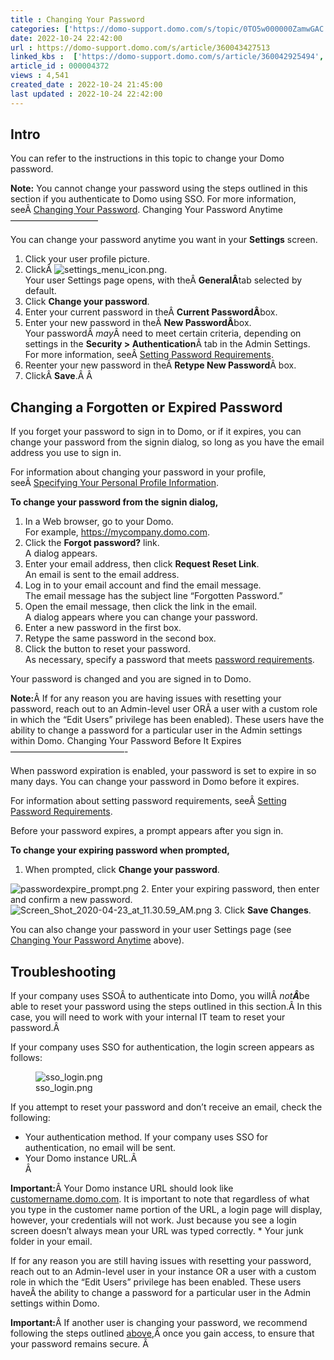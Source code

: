```yaml
---
title : Changing Your Password
categories: ['https://domo-support.domo.com/s/topic/0TO5w000000ZamwGAC']
date: 2022-10-24 22:42:00
url : https://domo-support.domo.com/s/article/360043427513
linked_kbs :  ['https://domo-support.domo.com/s/article/360042925494', 'https://domo-support.domo.com/s/knowledge-base', 'https://domo-support.domo.com/s/article/360043429913', 'https://domo-support.domo.com/s/article/360043439413', 'https://domo-support.domo.com/s/article/360043429953', 'https://domo-support.domo.com/s/article/360043429933', 'https://domo-support.domo.com/s/article/360043429693', 'https://domo-support.domo.com/s/article/360042934474', 'https://domo-support.domo.com/s/topic/0TO5w000000ZamwGAC', 'https://domo-support.domo.com/s/article/360043427513']
article_id : 000004372
views : 4,541
created_date : 2022-10-24 21:45:00
last updated : 2022-10-24 22:42:00
---
```




Intro
-----


You can refer to the instructions in this topic to change your Domo password.


**Note:** You cannot change your password using the steps outlined in this section if you authenticate to Domo using SSO. For more information, seeÂ [Changing Your Password](#h_ce8391c5-a220-45f5-9048-00863a0a1c4f "Changing Your Password").
Changing Your Password Anytime
------------------------------


You can change your password anytime you want in your **Settings** screen.


1. Click your user profile picture.
2. ClickÂ ![settings_menu_icon.png](settings_menu_icon.png).  
 Your user Settings page opens, with theÂ **GeneralÂ**tab selected by default.
3. Click **Change your password**.
4. Enter your current password in theÂ **Current PasswordÂ**box.
5. Enter your new password in theÂ **New PasswordÂ**box.  
 Your passwordÂ *may*Â need to meet certain criteria, depending on settings in the **Security > Authentication**Â tab in the Admin Settings. For more information, seeÂ [Setting Password Requirements](..\setting_password_requirements\index.html "Setting Password Requirements").
6. Reenter your new password in theÂ **Retype New Password**Â box.
7. ClickÂ **Save**.Â Â


Changing a Forgotten or Expired Password
----------------------------------------


If you forget your password to sign in to Domo, or if it expires, you can change your password from the signin dialog, so long as you have the email address you use to sign in.


For information about changing your password in your profile, seeÂ [Specifying Your Personal Profile Information](..\specifying_your_personal_profile_information\index.html "Specifying Your Personal Profile Information").


**To change your password from the signin dialog,**


1. In a Web browser, go to your Domo.  
 For example, <https://mycompany.domo.com>.
2. Click the **Forgot password?** link.  
 A dialog appears.
3. Enter your email address, then click **Request Reset Link**.  
 An email is sent to the email address.
4. Log in to your email account and find the email message.  
 The email message has the subject line "Forgotten Password."
5. Open the email message, then click the link in the email.  
 A dialog appears where you can change your password.
6. Enter a new password in the first box.
7. Retype the same password in the second box.
8. Click the button to reset your password.  
 As necessary, specify a password that meets [password requirements](..\setting_password_requirements\index.html "Setting Password Requirements").


Your password is changed and you are signed in to Domo.


**Note:**Â If for any reason you are having issues with resetting your password, reach out to an Admin-level user ORÂ a user with a custom role in which the "Edit Users" privilege has been enabled). These users have the ability to change a password for a particular user in the Admin settings within Domo.
Changing Your Password Before It Expires
----------------------------------------


When password expiration is enabled, your password is set to expire in so many days. You can change your password in Domo before it expires.


For information about setting password requirements, seeÂ [Setting Password Requirements](..\setting_password_requirements\index.html "Setting Password Requirements").


Before your password expires, a prompt appears after you sign in.


**To change your expiring password when prompted,**


1. When prompted, click **Change your password**.  
   
![passwordexpire_prompt.png](passwordexpire_prompt.png)
2. Enter your expiring password, then enter and confirm a new password.  
![Screen_Shot_2020-04-23_at_11.30.59_AM.png](Screen_Shot_2020-04-23_at_11.30.59_AM.png)
3. Click **Save Changes**.


You can also change your password in your user Settings page (see [Changing Your Password Anytime](#h_8a0b1b7d-ea2c-471f-985e-06f34a41b9a0 "Changing Your Password") above).


Troubleshooting
---------------


If your company uses SSOÂ to authenticate into Domo, you willÂ *not**Â***be able to reset your password using the steps outlined in this section.Â In this case, you will need to work with your internal IT team to reset your password.Â 


If your company uses SSO for authentication, the login screen appears as follows:


![sso_login.png](sso_login.png)


If you attempt to reset your password and don't receive an email, check the following:



* Your authentication method. If your company uses SSO for authentication, no email will be sent.
* Your Domo instance URL.Â   
 Â 


**Important:**Â Your Domo instance URL should look like [customername.domo.com](http://customername.domo.com). It is important to note that regardless of what you type in the customer name portion of the URL, a login page will display, however, your credentials will not work. Just because you see a login screen doesn't always mean your URL was typed correctly.
* Your junk folder in your email.


If for any reason you are still having issues with resetting your password, reach out to an Admin-level user in your instance OR a user with a custom role in which the "Edit Users" privilege has been enabled. These users haveÂ the ability to change a password for a particular user in the Admin settings within Domo.


**Important:**Â If another user is changing your password, we recommend following the steps outlined [above](#h_8a0b1b7d-ea2c-471f-985e-06f34a41b9a0 "Changing Your Password"),Â once you gain access, to ensure that your password remains secure.
Â